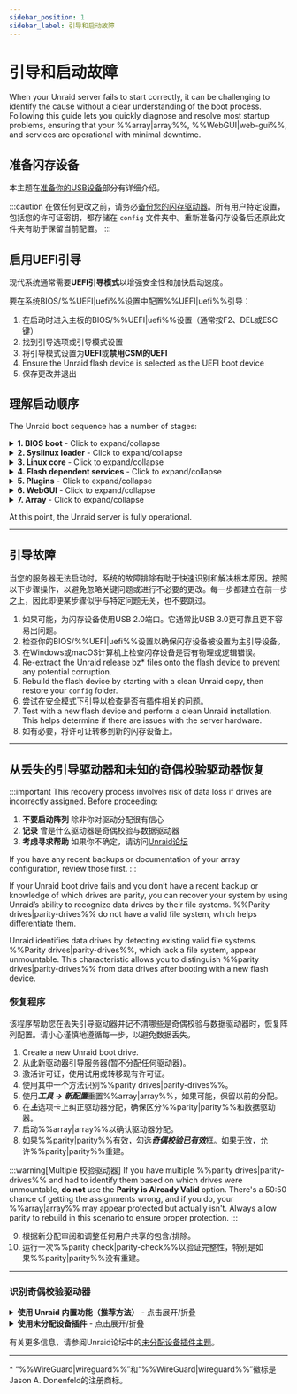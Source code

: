 ```yaml
---
sidebar_position: 1
sidebar_label: 引导和启动故障
---
```



# 引导和启动故障

When your Unraid server fails to start correctly, it can be challenging to identify the cause without a clear understanding of the boot process. Following this guide lets you quickly diagnose and resolve most startup problems, ensuring that your %%array|array%%, %%WebGUI|web-gui%%, and services are operational with minimal downtime.

## 准备闪存设备

本主题在[准备你的USB设备](../../getting-started/set-up-unraid/create-your-bootable-media.mdx#prepare-your-usb-device)部分有详细介绍。

:::caution
在做任何更改之前，请务必[备份您的闪存驱动器](../../system-administration/maintain-and-update/changing-the-flash-device.mdx#backing-up-your-flash-device)。所有用户特定设置，包括您的许可证密钥，都存储在 `config` 文件夹中。重新准备闪存设备后还原此文件夹有助于保留当前配置。
:::

## 启用UEFI引导

现代系统通常需要**UEFI引导模式**以增强安全性和加快启动速度。

要在系统BIOS/%%UEFI|uefi%%设置中配置%%UEFI|uefi%%引导：

1. 在启动时进入主板的BIOS/%%UEFI|uefi%%设置（通常按F2、DEL或ESC键）
2. 找到引导选项或引导模式设置
3. 将引导模式设置为**UEFI**或**禁用CSM的UEFI**
4. Ensure the Unraid flash device is selected as the UEFI boot device
5. 保存更改并退出

## 理解启动顺序

The Unraid boot sequence has a number of stages:

<details>
  <summary><strong>1. BIOS boot</strong> - Click to expand/collapse</summary>

  The BIOS/UEFI firmware initializes hardware and locates the bootable device. This is the foundation of the entire boot process.

  - The motherboard BIOS recognizes the Unraid bootable flash device.
  - 将闪存设备设置为默认引导设备因BIOS而异；请查阅主板手册以获得指导。
  - 闪存设备支持\*\*传统(CSM)**和**%%UEFI|uefi%%\*\*引导模式。
  - 对于%%UEFI|uefi%%引导，请确保闪存设备上的`EFI`文件夹末尾没有连字符（`-`）。
</details>

<details>
  <summary><strong>2. Syslinux loader</strong> - Click to expand/collapse</summary>

  The bootloader presents startup options and loads the Linux kernel into memory. This stage determines which operating system or diagnostic tool will run.

  - 启动菜单条目定义在闪存设备上的`syslinux/syslinux.cfg`文件中。
  - 你可以通过%%WebGUI|web-gui%%下的***主 → Syslinux配置***编辑此文件。
  - **Memtest86+**, which ships with current builds of Unraid, works in both legacy and %%UEFI|uefi%% modes. For older Unraid versions, obtain a compatible version from [the official Memtest site](https://www.memtest86.com/) for %%UEFI|uefi%%.
  - 如果没有选择选项，默认将在超时后引导，这对于无头操作很有用。
</details>

<details>
  <summary><strong>3. Linux core</strong> - Click to expand/collapse</summary>

  The Linux kernel initializes and begins hardware detection. This is where the operating system takes control from the bootloader.

  - **Syslinux**从闪存设备将Linux核心加载到RAM中。
  - 您会看到控制台消息显示bz\*文件正在加载。
  - 这一阶段的错误通常表示闪存设备问题。
  - Linux在启动期间检测硬件。
</details>

<details>
  <summary><strong>4. Flash dependent services</strong> - Click to expand/collapse</summary>

  The flash device becomes accessible and essential services begin loading. This stage is critical for configuration and network access.

  - 闪存设备在`/boot`上挂载。
  - 如果挂载失败，你可能还会看到登录提示，但这表示引导不完全。
  - 使用`df`命令检查`/boot`是否已挂载。
  - 闪存设备必须标记为**UNRAID**（全部大写）以进行正确挂载。
  - 此阶段将提供额外的驱动程序和固件。
  - 配置被加载到RAM中。
  - 标准Linux服务，包括网络和%%WireGuard|wireguard%% VPN（如果启用），在此阶段启动。
</details>

<details>
  <summary><strong>5. Plugins</strong> - Click to expand/collapse</summary>

  Third-party extensions and customizations are loaded to enhance system functionality. Plugin issues can prevent successful startup.

  - 安装的插件在此步骤加载。
  - 如果需要，**安全引导**选项可以抑制插件加载。
</details>

<details>
  <summary><strong>6. WebGUI</strong> - Click to expand/collapse</summary>

  The web-based management interface becomes available, allowing remote administration and configuration of your server.

  - %%WebGUI|web-gui%%在此点启动。
  - 闪存设备上的`config/go`文件可以在%%WebGUI|web-gui%%启动之前或之后运行用户命令。
</details>

<details>
  <summary><strong>7. Array</strong> - Click to expand/collapse</summary>

  Storage devices are mounted and made available, completing the boot process. This is where your data becomes accessible.

  - 如果启用了自动启动，则在此处启动%%array|array%%；否则，手动启动将是必需的。
  - 驱动器将被挂载为`/dev/diskX`和`/mnt/cache`（如果存在）。
  - 共享在网络中可用作为`/mnt/user/sharename`。
  - Docker容器将按Docker选项卡中指定的顺序启动，具有可自定义的延迟。
  - 自动启动虚拟机(%%VMs|vm%%)也将启动。
</details>

At this point, the Unraid server is fully operational.

---

## 引导故障

当您的服务器无法启动时，系统的故障排除有助于快速识别和解决根本原因。按照以下步骤操作，以避免忽略关键问题或进行不必要的更改。每一步都建立在前一步之上，因此即便某步骤似乎与特定问题无关，也不要跳过。

1. 如果可能，为闪存设备使用USB 2.0端口。它通常比USB 3.0更可靠且更不容易出问题。
2. 检查你的BIOS/%%UEFI|uefi%%设置以确保闪存设备被设置为主引导设备。
3. 在Windows或macOS计算机上检查闪存设备是否有物理或逻辑错误。
4. Re-extract the Unraid release bz\* files onto the flash device to prevent any potential corruption.
5. Rebuild the flash device by starting with a clean Unraid copy, then restore your `config` folder.
6. 尝试在[安全模式](../../using-unraid-to/customize-your-experience/plugins.mdx#troubleshooting-with-safe-mode)下引导以检查是否有插件相关的问题。
7. Test with a new flash device and perform a clean Unraid installation. This helps determine if there are issues with the server hardware.
8. 如有必要，将许可证转移到新的闪存设备上。

---

## 从丢失的引导驱动器和未知的奇偶校验驱动器恢复

:::important
This recovery process involves risk of data loss if drives are incorrectly assigned. Before proceeding:

1. **不要启动阵列** 除非你对驱动分配很有信心
2. **记录** 曾是什么驱动器是奇偶校验与数据驱动器
3. **考虑寻求帮助** 如果你不确定，请访问[Unraid论坛](https://forums.unraid.net/)

If you have any recent backups or documentation of your array configuration, review those first.
:::

If your Unraid boot drive fails and you don’t have a recent backup or knowledge of which drives are parity, you can recover your system by using Unraid’s ability to recognize data drives by their file systems. %%Parity drives|parity-drives%% do not have a valid file system, which helps differentiate them.

Unraid identifies data drives by detecting existing valid file systems. %%Parity drives|parity-drives%%, which lack a file system, appear unmountable. This characteristic allows you to distinguish %%parity drives|parity-drives%% from data drives after booting with a new flash device.

### 恢复程序

该程序帮助您在丢失引导驱动器并记不清哪些是奇偶校验与数据驱动器时，恢复阵列配置。请小心谨慎地遵循每一步，以避免数据丢失。

1. Create a new Unraid boot drive.
2. 从此新驱动器引导服务器(暂不分配任何驱动器)。
3. 激活许可证，使用试用或转移现有许可证。
4. 使用其中一个方法识别%%parity drives|parity-drives%%。
5. 使用***工具 → 新配置***重置%%array|array%%，如果可能，保留以前的分配。
6. 在***主***选项卡上纠正驱动器分配，确保区分%%parity|parity%%和数据驱动器。
7. 启动%%array|array%%以确认驱动器分配。
8. 如果%%parity|parity%%有效，勾选***奇偶校验已有效***框。如果无效，允许%%parity|parity%%重建。

:::warning[Multiple 校验驱动器]
If you have multiple %%parity drives|parity-drives%% and had to identify them based on which drives were unmountable, **do not** use the **Parity is Already Valid** option. There's a 50:50 chance of getting the assignments wrong, and if you do, your %%array|array%% may appear protected but actually isn't. Always allow parity to rebuild in this scenario to ensure proper protection.
:::

9. 根据新分配审阅和调整任何用户共享的包含/排除。
10. 运行一次%%parity check|parity-check%%以验证完整性，特别是如果%%parity|parity%%没有重建。

---

### 识别奇偶校验驱动器

<details>
  <summary><strong>使用 Unraid 内置功能（推荐方法）</strong> - 点击展开/折叠</summary>

  此方法不需要插件，但会使%%parity|parity%%无效，需要重建。

  要使用该方法：

  1. 将所有驱动器分配为数据驱动器并启动。
  2. 由于缺乏有效的文件系统，%%parity drives|parity-drives%%将显示为不可挂载。
  3. 确认无法挂载的驱动器数与你的%%parity|parity%%数量相匹配。
  4. 记录这些驱动器的序列号。
  5. 如有需要，可以检查已挂载的数据驱动器以确认其顺序。
</details>

<details>
  <summary><strong>使用未分配设备插件</strong> - 点击展开/折叠</summary>

  这种基于插件的方法通过以只读模式挂载驱动器来保持%%parity|parity%%的有效性。

  要使用该方法：

  1. 从***应用***选项卡安装[**未分配设备**插件](https://unraid.net/community/apps?q=unassigned+devices#r:~:text=don%27t%20be%20carefull!!!-,Unassigned%20Devices,-dlandon)。
  2. 将每个磁盘只读地挂载，依次进行。
  3. 那些无法挂载的驱动器很可能是%%parity drives|parity-drives%%（无法区分奇偶校验1和奇偶校验2）。
  4. 如有需要，检查已挂载的数据驱动器以识别其顺序。
</details>

有关更多信息，请参阅Unraid论坛中的[未分配设备插件主题](https://forums.unraid.net/topic/55481-unassigned-devices-managing-unassigned-devices-without-rebooting/)。

---

\* “%%WireGuard|wireguard%%”和“%%WireGuard|wireguard%%”徽标是Jason A. Donenfeld的注册商标。
